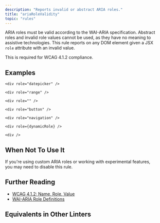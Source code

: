 ```yaml
---
description: "Reports invalid or abstract ARIA roles."
title: "ariaRoleValidity"
topic: "rules"
---
```



<RuleSummary plugin="jsx" rule="ariaRoleValidity" />

ARIA roles must be valid according to the WAI-ARIA specification.
Abstract roles and invalid role values cannot be used, as they have no meaning to assistive technologies.
This rule reports on any DOM element given a JSX `role` attribute with an invalid value.

This is required for WCAG 4.1.2 compliance.

## Examples

<Tabs>
<TabItem label="❌ Incorrect">

```tsx
<div role="datepicker" />
```

```tsx
<div role="range" />
```

```tsx
<div role="" />
```

</TabItem>
<TabItem label="✅ Correct">

```tsx
<div role="button" />
```

```tsx
<div role="navigation" />
```

```tsx
<div role={dynamicRole} />
```

```tsx
<div />
```

</TabItem>
</Tabs>

## When Not To Use It

If you're using custom ARIA roles or working with experimental features, you may need to disable this rule.

## Further Reading

- [WCAG 4.1.2: Name, Role, Value](https://www.w3.org/WAI/WCAG21/Understanding/name-role-value)
- [WAI-ARIA Role Definitions](https://www.w3.org/TR/wai-aria/#role_definitions)

## Equivalents in Other Linters

<RuleEquivalents pluginId="jsx" ruleId="ariaRoleValidity" />

